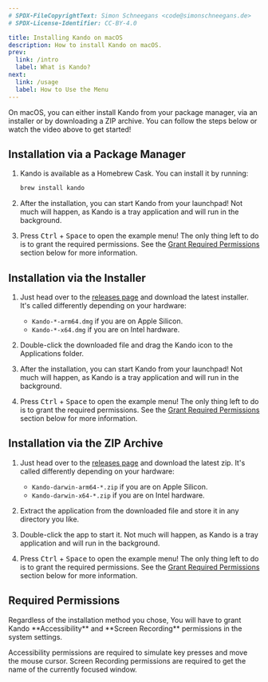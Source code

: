 ```yaml
---
# SPDX-FileCopyrightText: Simon Schneegans <code@simonschneegans.de>
# SPDX-License-Identifier: CC-BY-4.0

title: Installing Kando on macOS
description: How to install Kando on macOS.
prev:
  link: /intro
  label: What is Kando?
next:
  link: /usage
  label: How to Use the Menu
---
```



<YouTube id="q1H64iPYnAE" />

<Intro>
On macOS, you can either install Kando from your package manager, via an installer or by downloading a ZIP archive.
You can follow the steps below or watch the video above to get started!
</Intro>

## <Icon name="solar:box-bold-duotone" class="inline-icon" /> Installation via a Package Manager

<Steps>

1. Kando is available as a Homebrew Cask. You can install it by running:

   ```bash
   brew install kando
   ```

2. After the installation, you can start Kando from your launchpad! Not much will happen, as Kando is a tray application and will run in the background.

3. Press <kbd>Ctrl</kbd> + <kbd>Space</kbd> to open the example menu! The only thing left to do is to grant the required permissions. See the [Grant Required Permissions](#required-permissions) section below for more information.

</Steps>

## <Icon name="solar:cloud-download-bold-duotone" class="inline-icon" /> Installation via the Installer

<Steps>

1. Just head over to the [releases page](https://github.com/kando-menu/kando/releases) and download the latest installer. It's called differently depending on your hardware:
   * `Kando-*-arm64.dmg` if you are on Apple Silicon.
   * `Kando-*-x64.dmg` if you are on Intel hardware.

2. Double-click the downloaded file and drag the Kando icon to the Applications folder.

3. After the installation, you can start Kando from your launchpad! Not much will happen, as Kando is a tray application and will run in the background.

4. Press <kbd>Ctrl</kbd> + <kbd>Space</kbd> to open the example menu! The only thing left to do is to grant the required permissions. See the [Grant Required Permissions](#required-permissions) section below for more information.

</Steps>

## <Icon name="solar:zip-file-bold-duotone" class="inline-icon" /> Installation via the ZIP Archive

<Steps>

1. Just head over to the [releases page](https://github.com/kando-menu/kando/releases) and download the latest zip. It's called differently depending on your hardware:
   * `Kando-darwin-arm64-*.zip` if you are on Apple Silicon.
   * `Kando-darwin-x64-*.zip` if you are on Intel hardware.

2. Extract the application from the downloaded file and store it in any directory you like.

3. Double-click the app to start it. Not much will happen, as Kando is a tray application and will run in the background.

4. Press <kbd>Ctrl</kbd> + <kbd>Space</kbd> to open the example menu! The only thing left to do is to grant the required permissions. See the [Grant Required Permissions](#required-permissions) section below for more information.

</Steps>

## Required Permissions

<Aside type="caution" title="Important">
    Regardless of the installation method you chose, 
You will have to grant Kando **Accessibility** and **Screen Recording** permissions in the system settings.
</Aside>

Accessibility permissions are required to simulate key presses and move the mouse cursor. Screen Recording permissions are required to get the name of the currently focused window.